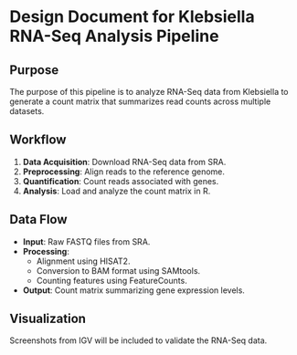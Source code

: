 # Design Document for Klebsiella RNA-Seq Analysis Pipeline

## Purpose
The purpose of this pipeline is to analyze RNA-Seq data from Klebsiella to generate a count matrix that summarizes read counts across multiple datasets.

## Workflow
1. **Data Acquisition**: Download RNA-Seq data from SRA.
2. **Preprocessing**: Align reads to the reference genome.
3. **Quantification**: Count reads associated with genes.
4. **Analysis**: Load and analyze the count matrix in R.

## Data Flow
- **Input**: Raw FASTQ files from SRA.
- **Processing**:
  - Alignment using HISAT2.
  - Conversion to BAM format using SAMtools.
  - Counting features using FeatureCounts.
- **Output**: Count matrix summarizing gene expression levels.

## Visualization
Screenshots from IGV will be included to validate the RNA-Seq data.
